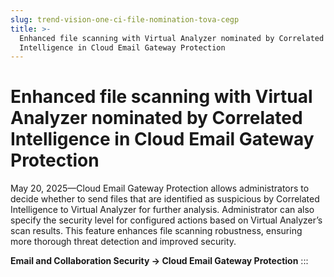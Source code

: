 ```yaml
---
slug: trend-vision-one-ci-file-nomination-tova-cegp
title: >-
  Enhanced file scanning with Virtual Analyzer nominated by Correlated
  Intelligence in Cloud Email Gateway Protection
---
```

# Enhanced file scanning with Virtual Analyzer nominated by Correlated Intelligence in Cloud Email Gateway Protection

May 20, 2025—Cloud Email Gateway Protection allows administrators to decide whether to send files that are identified as suspicious by Correlated Intelligence to Virtual Analyzer for further analysis. Administrator can also specify the security level for configured actions based on Virtual Analyzer’s scan results. This feature enhances file scanning robustness, ensuring more thorough threat detection and improved security.

**Email and Collaboration Security → Cloud Email Gateway Protection**
:::
